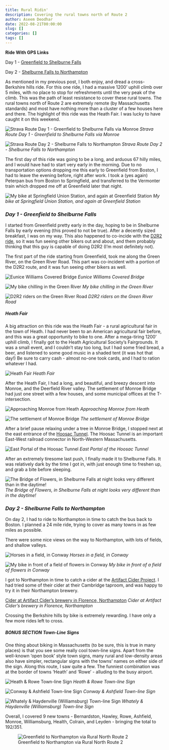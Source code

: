 ```yaml
---
title: Rural Ridin'
description: Covering the rural towns north of Route 2
author: Aseem Deodhar
date: 2022-08-21T00:00:00
slug: []
categories: []
tags: []
---
```


**Ride With GPS Links**

Day 1 - [Greenfield to Shelburne Falls](https://ridewithgps.com/routes/38906752)

Day 2 - [Shelburne Falls to Northampton](https://ridewithgps.com/routes/40624752)

As mentioned in my previous post, I both enjoy, and dread a cross-Berkshire hills ride. For this one ride, I had a massive 1200' uphill climb over 5 miles, with no place to stop for refreshments until the very peak of the climb. This was the path of least resistance to cover these rural towns. The rural towns north of Route 2 are extremely remote (by Massachusetts standards) and most have nothing more than a cluster of a few houses here and there. The highlight of this ride was the Heath Fair. I was lucky to have caught it on this weekend.

![Strava Route Day 1 - Greenfield to Shelburne Falls via Monroe](strava_day1.jpg)
*Strava Route Day 1 - Greenfield to Shelburne Falls via Monroe*

![Strava Route Day 2 - Shelburne Falls to Northampton](strava_day2.jpg) 
*Strava Route Day 2 - Shelburne Falls to Northampton*

The first day of this ride was going to be a long, and arduous 67 hilly miles, and I would have had to start very early in the morning. Due to no transportation options dropping me this early to Greenfield from Boston, I had to leave the evening before, right after work. I took a (yes again) Peterpan bus from Boston to Springfield, and transferred to the Vermonter train which dropped me off at Greenfield later that night.

![My bike at Springfield Union Station, and again at Greenfield Station](spfld_gfld_collage.jpg)
*My bike at Springfield Union Station, and again at Greenfield Station*

### *Day 1 - Greenfield to Shelburne Falls*

I started from Greenfield pretty early in the day, hoping to be in Shelburne Falls by early evening (this proved to not be true). After a decently sized breakfast, I was on my way. This also happened to co-incide with the [D2R2 ride](https://www.franklinlandtrust.org/d2r2/), so it was fun seeing other bikers out and about, and them probably thinking that this guy is capable of doing D2R2 (I'm most definitely not).

The first part of the ride starting from Greenfield, took me along the Green River, on the Green River Road. This part was co-incident with a portion of the D2R2 route, and it was fun seeing other bikers as well.

![Eunice Williams Covered Bridge](field_cov_brg_collage.jpg)
*Eunice Williams Covered Bridge*

![My bike chilling in the Green River](bike_in_river.jpg)
*My bike chilling in the Green River*

![D2R2 riders on the Green River Road](d2r2_collage.jpg)
*D2R2 riders on the Green River Road*

##### Heath Fair

A big attraction on this ride was the Heath Fair - a rural agricultural fair in the town of Heath. I had never been to an American agricultural fair before, and this was a great opportunity to bike to one. After a mega-tiring 1200' uphill climb, I finally got to the Heath Agricultural Society's Fairgrounds. It was a small event, and I couldn't stay too long, but I had some fried bread, a beer, and listened to some good music in a shaded tent (it was hot that day!) Be sure to carry cash - almost no-one took cards, and I had to ration whatever I had.

![Heath Fair](heath_fair_collage.jpg)
*Heath Fair*

After the Heath Fair, I had a long, and beautiful, and breezy descent into Monroe, and the Deerfield River valley. The settlement of Monroe Bridge had just one street with a few houses, and some municipal offices at the T-intersection.

![Approaching Monroe from Heath](monroe_approach.jpg)
*Approaching Monroe from Heath*

![The settlement of Monroe Bridge](monroe_town.jpg)
*The settlement of Monroe Bridge*

After a brief pause relaxing under a tree in Monroe Bridge, I stopped next at the east entrance of the [Hoosac Tunnel](https://www.google.com/maps/place/Hoosac+Tunnel,+East+Portal/@42.6752341,-73.0294273,13z/data=!4m5!3m4!1s0x89e0c607d419f495:0x4f03c74206650a01!8m2!3d42.675233!4d-72.9978812). The Hoosac Tunnel is an important East-West railroad connector in North-Western Massachusetts.

![East Portal of the Hoosac Tunnel](hoosac_tunnel.jpg)
*East Portal of the Hoosac Tunnel*

After an extremely tiresome last push, I finally made it to Shelburne Falls. It was relatively dark by the time I got in, with just enough time to freshen up, and grab a bite before sleeping.

![The Bridge of Flowers, in Shelburne Falls at night looks very different than in the daytime!](flowers_bridge_night.jpg)
*The Bridge of Flowers, in Shelburne Falls at night looks very different than in the daytime!*

### *Day 2 - Shelburne Falls to Northampton*

On day 2, I had to ride to Northampton in time to catch the bus back to Boston. I planned a 24 mile ride, trying to cover as many towns in as few miles as possible. 

There were some nice views on the way to Northampton, with lots of fields, and shallow valleys.

![Horses in a field, in Conway](day2_horses.jpg)
*Horses in a field, in Conway*

![My bike in front of a field of flowers in Conway](day2_valley.jpg)
*My bike in front of a field of flowers in Conway*

I got to Northampton in time to catch a cider at the [Artifact Cider Project](https://www.google.com/maps/place/Artifact+Cider+Project/@42.3378061,-72.675443,17z/data=!3m1!4b1!4m5!3m4!1s0x89e6d7d99064da2d:0x1e1edbe72455b543!8m2!3d42.3378061!4d-72.6732543!5m1!1e4). I had tried some of their cider at their Cambridge taproom, and was happy to try it in their Northampton brewery.

[Cider at Artifact Cider's brewery in Florence, Northampton](cider_collage.jpg)
*Cider at Artifact Cider's brewery in Florence, Northampton*

Crossing the Berkshire hills by bike is extremely rewarding. I have only a few more rides left to cross.

##### BONUS SECTION Town-Line Signs

One thing about biking in Massachusetts (to be sure, this is true in many places) is that you see some really cool town-line signs. Apart from the well-known 'open book' style town signs, many rural and low-density areas also have simpler, rectangular signs with the towns' names on either side of the sign. Along this route, I saw quite a few. The funniest combination was at the border of towns 'Heath' and 'Rowe' - alluding to the busy airport.

![Heath & Rowe Town-line Sign](twnsgn_heath_rowe.jpg)
*Heath & Rowe Town-line Sign*

![Conway & Ashfield Town-line Sign](twnsgn_conway_ashfield.jpg)
*Conway & Ashfield Town-line Sign*

![Whately & Haydenville (Williamsburg) Town-line Sign](twnsgn_whately_rusted.jpg)
*Whately & Haydenville (Williamsburg) Town-line Sign*


Overall, I covered 9 new towns - Bernardston, Hawley, Rowe, Ashfield, Monroe, Williamsburg, Health, Colrain, and Leyden - bringing the total to 192/351.

![Greenfield to Northampton via Rural North Route 2](bike_routes_muni_2022-08-21.jpeg)